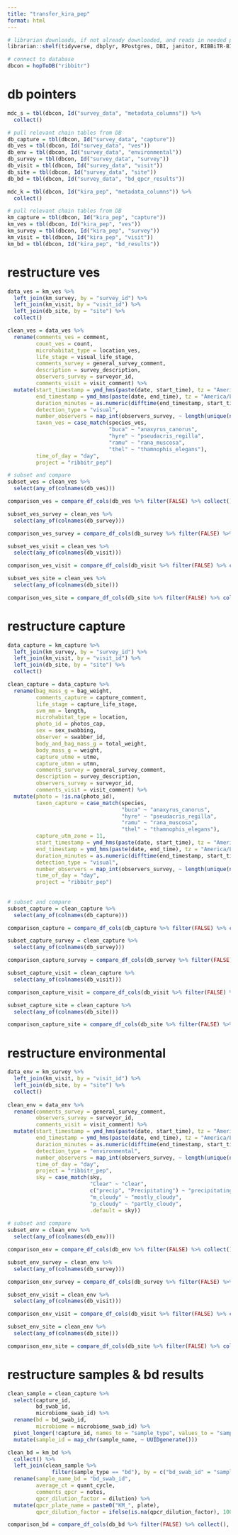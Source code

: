 ```yaml
---
title: "transfer_kira_pep"
format: html
---
```


```r
# librarian downloads, if not already downloaded, and reads in needed packages
librarian::shelf(tidyverse, dbplyr, RPostgres, DBI, janitor, RIBBiTR-BII/ribbitrrr, here)

# connect to database
dbcon = hopToDB("ribbitr")

```

# db pointers
```r
mdc_s = tbl(dbcon, Id("survey_data", "metadata_columns")) %>%
  collect()

# pull relevant chain tables from DB
db_capture = tbl(dbcon, Id("survey_data", "capture"))
db_ves = tbl(dbcon, Id("survey_data", "ves"))
db_env = tbl(dbcon, Id("survey_data", "environmental"))
db_survey = tbl(dbcon, Id("survey_data", "survey"))
db_visit = tbl(dbcon, Id("survey_data", "visit"))
db_site = tbl(dbcon, Id("survey_data", "site"))
db_bd = tbl(dbcon, Id("survey_data", "bd_qpcr_results"))

mdc_k = tbl(dbcon, Id("kira_pep", "metadata_columns")) %>%
  collect()

# pull relevant chain tables from DB
km_capture = tbl(dbcon, Id("kira_pep", "capture"))
km_ves = tbl(dbcon, Id("kira_pep", "ves"))
km_survey = tbl(dbcon, Id("kira_pep", "survey"))
km_visit = tbl(dbcon, Id("kira_pep", "visit"))
km_bd = tbl(dbcon, Id("kira_pep", "bd_results"))

```

# restructure ves
```r
data_ves = km_ves %>%
  left_join(km_survey, by = "survey_id") %>%
  left_join(km_visit, by = "visit_id") %>%
  left_join(db_site, by = "site") %>%
  collect()

clean_ves = data_ves %>%
  rename(comments_ves = comment,
         count_ves = count,
         microhabitat_type = location_ves,
         life_stage = visual_life_stage,
         comments_survey = general_survey_comment,
         description = survey_description,
         observers_survey = surveyor_id,
         comments_visit = visit_comment) %>%
  mutate(start_timestamp = ymd_hms(paste(date, start_time), tz = "America/Los_Angeles"),
         end_timestamp = ymd_hms(paste(date, end_time), tz = "America/Los_Angeles"),
         duration_minutes = as.numeric(difftime(end_timestamp, start_timestamp, units = "mins")),
         detection_type = "visual",
         number_observers = map_int(observers_survey, ~ length(unique(na.omit(unlist(str_split(gsub(" ", "", .x), ",")))))),
         taxon_ves = case_match(species_ves,
                                "buca" ~ "anaxyrus_canorus",
                                "hyre" ~ "pseudacris_regilla",
                                "ramu" ~ "rana_muscosa",
                                "thel" ~ "thamnophis_elegans"),
         time_of_day = "day",
         project = "ribbitr_pep")

# subset and compare
subset_ves = clean_ves %>%
  select(any_of(colnames(db_ves)))

comparison_ves = compare_df_cols(db_ves %>% filter(FALSE) %>% collect(), subset_ves)

subset_ves_survey = clean_ves %>%
  select(any_of(colnames(db_survey)))

comparison_ves_survey = compare_df_cols(db_survey %>% filter(FALSE) %>% collect(), subset_ves_survey)

subset_ves_visit = clean_ves %>%
  select(any_of(colnames(db_visit)))

comparison_ves_visit = compare_df_cols(db_visit %>% filter(FALSE) %>% collect(), subset_ves_visit)

subset_ves_site = clean_ves %>%
  select(any_of(colnames(db_site)))

comparison_ves_site = compare_df_cols(db_site %>% filter(FALSE) %>% collect(), subset_ves_site)


```

# restructure capture
```r
data_capture = km_capture %>%
  left_join(km_survey, by = "survey_id") %>%
  left_join(km_visit, by = "visit_id") %>%
  left_join(db_site, by = "site") %>%
  collect()

clean_capture = data_capture %>%
  rename(bag_mass_g = bag_weight,
         comments_capture = capture_comment,
         life_stage = capture_life_stage,
         svm_mm = length,
         microhabitat_type = location,
         photo_id = photos_cap,
         sex = sex_swabbing,
         observer = swabber_id,
         body_and_bag_mass_g = total_weight,
         body_mass_g = weight,
         capture_utme = utme,
         capture_utmn = utmn,
         comments_survey = general_survey_comment,
         description = survey_description,
         observers_survey = surveyor_id,
         comments_visit = visit_comment) %>%
  mutate(photo = !is.na(photo_id),
         taxon_capture = case_match(species,
                                    "buca" ~ "anaxyrus_canorus",
                                    "hyre" ~ "pseudacris_regilla",
                                    "ramu" ~ "rana_muscosa",
                                    "thel" ~ "thamnophis_elegans"),
         capture_utm_zone = 11,
         start_timestamp = ymd_hms(paste(date, start_time), tz = "America/Los_Angeles"),
         end_timestamp = ymd_hms(paste(date, end_time), tz = "America/Los_Angeles"),
         duration_minutes = as.numeric(difftime(end_timestamp, start_timestamp, units = "mins")),
         detection_type = "visual",
         number_observers = map_int(observers_survey, ~ length(unique(na.omit(unlist(str_split(gsub(" ", "", .x), ",")))))),
         time_of_day = "day",
         project = "ribbitr_pep")
  
  
# subset and compare
subset_capture = clean_capture %>%
  select(any_of(colnames(db_capture)))

comparison_capture = compare_df_cols(db_capture %>% filter(FALSE) %>% collect(), subset_capture)

subset_capture_survey = clean_capture %>%
  select(any_of(colnames(db_survey)))

comparison_capture_survey = compare_df_cols(db_survey %>% filter(FALSE) %>% collect(), subset_capture_survey)

subset_capture_visit = clean_capture %>%
  select(any_of(colnames(db_visit)))

comparison_capture_visit = compare_df_cols(db_visit %>% filter(FALSE) %>% collect(), subset_capture_visit)

subset_capture_site = clean_capture %>%
  select(any_of(colnames(db_site)))

comparison_capture_site = compare_df_cols(db_site %>% filter(FALSE) %>% collect(), subset_capture_site)

```

# restructure environmental
```r
data_env = km_survey %>%
  left_join(km_visit, by = "visit_id") %>%
  left_join(db_site, by = "site") %>%
  collect()
  
clean_env = data_env %>%
  rename(comments_survey = general_survey_comment,
         observers_survey = surveyor_id,
         comments_visit = visit_comment) %>%
  mutate(start_timestamp = ymd_hms(paste(date, start_time), tz = "America/Los_Angeles"),
         end_timestamp = ymd_hms(paste(date, end_time), tz = "America/Los_Angeles"),
         duration_minutes = as.numeric(difftime(end_timestamp, start_timestamp, units = "mins")),
         detection_type = "environmental",
         number_observers = map_int(observers_survey, ~ length(unique(na.omit(unlist(str_split(gsub(" ", "", .x), ",")))))),
         time_of_day = "day",
         project = "ribbitr_pep",
         sky = case_match(sky,
                          "Clear" ~ "clear",
                          c("precip", "Precipitating") ~ "precipitating",
                          "m_cloudy" ~ "mostly_cloudy",
                          "p_cloudy" ~ "partly_cloudy",
                          .default = sky))
  
# subset and compare
subset_env = clean_env %>%
  select(any_of(colnames(db_env)))

comparison_env = compare_df_cols(db_env %>% filter(FALSE) %>% collect(), subset_env)

subset_env_survey = clean_env %>%
  select(any_of(colnames(db_survey)))

comparison_env_survey = compare_df_cols(db_survey %>% filter(FALSE) %>% collect(), subset_env_survey)

subset_env_visit = clean_env %>%
  select(any_of(colnames(db_visit)))

comparison_env_visit = compare_df_cols(db_visit %>% filter(FALSE) %>% collect(), subset_env_visit)

subset_env_site = clean_env %>%
  select(any_of(colnames(db_site)))

comparison_env_site = compare_df_cols(db_site %>% filter(FALSE) %>% collect(), subset_env_site)

```

# restructure samples & bd results

```r
clean_sample = clean_capture %>%
  select(capture_id,
         bd_swab_id,
         microbiome_swab_id) %>%
  rename(bd = bd_swab_id,
         microbiome = microbiome_swab_id) %>%
  pivot_longer(!capture_id, names_to = "sample_type", values_to = "sample_name") %>%
  mutate(sample_id = map_chr(sample_name, ~ UUIDgenerate()))

clean_bd = km_bd %>%
  collect() %>%
  left_join(clean_sample %>%
              filter(sample_type == "bd"), by = c("bd_swab_id" = "sample_name")) %>%
  rename(sample_name_bd = "bd_swab_id",
         average_ct = quant_cycle,
         comments_qpcr = notes,
         qpcr_dilution_factor = dilution) %>%
  mutate(qpcr_plate_name = paste0("KM_", plate),
         qpcr_dilution_factor = ifelse(is.na(qpcr_dilution_factor), 100, qpcr_dilution_factor))

comparison_bd = compare_df_cols(db_bd %>% filter(FALSE) %>% collect(), clean_bd)
```


